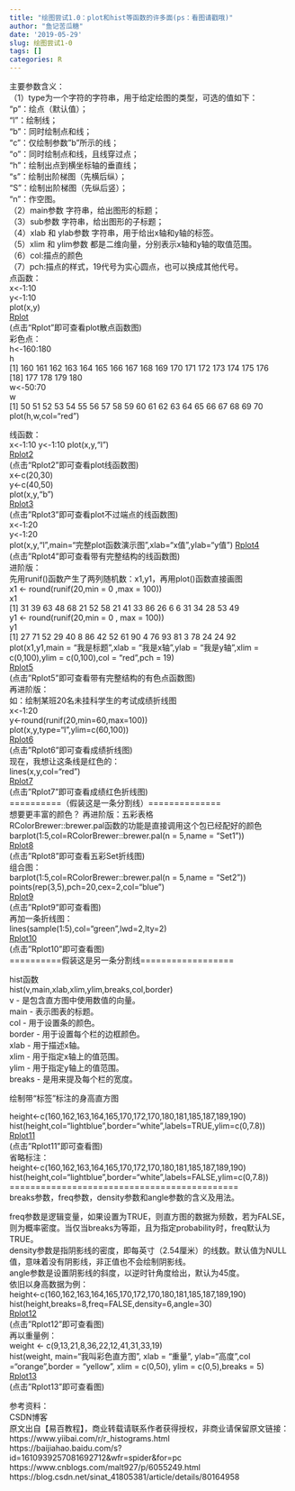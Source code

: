 ```yaml
---
title: "绘图尝试1.0：plot和hist等函数的许多面(ps：看图请戳哦)"
author: "鱼记苦瓜糖"
date: '2019-05-29'
slug: 绘图尝试1-0
tags: []
categories: R
---
```

主要参数含义：  
（1）type为一个字符的字符串，用于给定绘图的类型，可选的值如下：  
"p"：绘点（默认值）；  
"l"：绘制线；  
"b"：同时绘制点和线；  
"c"：仅绘制参数"b"所示的线；  
"o"：同时绘制点和线，且线穿过点；  
"h"：绘制出点到横坐标轴的垂直线；  
"s"：绘制出阶梯图（先横后纵）；  
"S"：绘制出阶梯图（先纵后竖）；  
"n"：作空图。  
（2）main参数 字符串，给出图形的标题；  
（3）sub参数 字符串，给出图形的子标题；  
（4）xlab 和 ylab参数 字符串，用于给出x轴和y轴的标签。  
（5）xlim 和 ylim参数 都是二维向量，分别表示x轴和y轴的取值范围。  
（6）col:描点的颜色  
（7）pch:描点的样式，19代号为实心圆点，也可以换成其他代号。  
点函数：  
x<-1:10  
y<-1:10  
plot(x,y)  
[Rplot](./content/post/Rplot.png)  
(点击“Rplot”即可查看plot散点函数图)    
彩色点：  
h<-160:180  
h  
[1] 160 161 162 163 164 165 166 167 168 169 170 171 172 173 174 175 176  
[18] 177 178 179 180  
w<-50:70  
w  
[1] 50 51 52 53 54 55 56 57 58 59 60 61 62 63 64 65 66 67 68 69 70
plot(h,w,col="red")   

线函数：   
x<-1:10
y<-1:10
plot(x,y,"l")  
[Rplot2](./content/post/Rplot2.png)    
(点击“Rplot2”即可查看plot线函数图)  
x<-c(20,30)  
y<-c(40,50)  
plot(x,y,"b")  
[Rplot3](./content/post/Rplot3.png)  
(点击"Rplot3"即可查看plot不过端点的线函数图)  
x<-1:20    
y<-1:20  
plot(x,y,"l",main="完整plot函数演示图",xlab="x值",ylab="y值")
[Rplot4](./content/post/Rplot4.png)  
(点击"Rplot4"即可查看带有完整结构的线函数图)  
进阶版：  
先用runif()函数产生了两列随机数：x1,y1，再用plot()函数直接画图  
x1 <- round(runif(20,min = 0 ,max = 100))  
x1  
 [1] 31 39 63 48 68 21 52 58 21 41 33 86 26  6  6 31 34 28 53 49  
y1 <- round(runif(20,min = 0 , max = 100))  
y1  
 [1] 27 71 52 29 40  8 86 42 52 61 90  4 76 93 81  3 78 24 24 92  
plot(x1,y1,main = "我是标题",xlab = "我是x轴",ylab = "我是y轴",xlim = c(0,100),ylim = c(0,100),col = "red",pch = 19)    
[Rplot5](./content/post/Rplot5.png)   
(点击"Rplot5"即可查看带有完整结构的有色点函数图)  
再进阶版：  
如：绘制某班20名未挂科学生的考试成绩折线图    
x<-1:20  
y<-round(runif(20,min=60,max=100))  
plot(x,y,type="l",ylim=c(60,100))  
[Rplot6](./content/post/Rplot6.png)     
(点击"Rplot6"即可查看成绩折线图)   
现在，我想让这条线是红色的：  
lines(x,y,col="red")  
[Rplot7](./content/post/Rplot7.png)      
(点击"Rplot7"即可查看成绩红色折线图)  
==========（假装这是一条分割线）==============  
想要更丰富的颜色？
再进阶版：五彩表格  
RColorBrewer::brewer.pal函数的功能是直接调用这个包已经配好的颜色  
barplot(1:5,col=RColorBrewer::brewer.pal(n = 5,name = "Set1"))  
[Rplot8](./content/post/Rplot8.png)   
(点击"Rplot8"即可查看五彩Set折线图)    
组合图：  
barplot(1:5,col=RColorBrewer::brewer.pal(n = 5,name = "Set2"))    
points(rep(3,5),pch=20,cex=2,col="blue")  
[Rplot9](./content/post/Rplot9.png)   
(点击"Rplot9"即可查看图)  
再加一条折线图：  
lines(sample(1:5),col="green",lwd=2,lty=2)    
[Rplot10](./content/post/Rplot10.png)    
(点击"Rplot10"即可查看图)   
==========假装这是另一条分割线==================  

hist函数   
hist(v,main,xlab,xlim,ylim,breaks,col,border)  
v - 是包含直方图中使用数值的向量。  
main - 表示图表的标题。  
col - 用于设置条的颜色。  
border - 用于设置每个栏的边框颜色。  
xlab - 用于描述x轴。  
xlim - 用于指定x轴上的值范围。  
ylim - 用于指定y轴上的值范围。  
breaks - 是用来提及每个栏的宽度。  


绘制带“标签”标注的身高直方图   

height<-c(160,162,163,164,165,170,172,170,180,181,185,187,189,190) 
hist(height,col="lightblue",border="white",labels=TRUE,ylim=c(0,7.8))  
[Rplot11](./content/post/Rplot11.png)    
(点击"Rplot11"即可查看图)   
省略标注：  
height<-c(160,162,163,164,165,170,172,170,180,181,185,187,189,190)
hist(height,col="lightblue",border="white",labels=FALSE,ylim=c(0,7.8))   
============================================  
breaks参数，freq参数，density参数和angle参数的含义及用法。  

freq参数是逻辑变量，如果设置为TRUE，则直方图的数据为频数，若为FALSE，则为概率密度。当仅当breaks为等距，且为指定probability时，freq默认为TRUE。  
density参数是指阴影线的密度，即每英寸（2.54厘米）的线数。默认值为NULL值，意味着没有阴影线，非正值也不会绘制阴影线。  
angle参数是设置阴影线的斜度，以逆时针角度给出，默认为45度。  
依旧以身高数据为例：  
height<-c(160,162,163,164,165,170,172,170,180,181,185,187,189,190)
hist(height,breaks=8,freq=FALSE,density=6,angle=30)  
[Rplot12](./content/post/Rplot12.png)    
(点击"Rplot12"即可查看图)   
再以重量例：  
weight <- c(9,13,21,8,36,22,12,41,31,33,19)   
hist(weight, main="我叫彩色直方图", xlab = "重量", ylab="高度",col ="orange",border = "yellow", xlim = c(0,50), ylim = c(0,5),breaks = 5)  
[Rplot13](./content/post/Rplot13.png)    
(点击"Rplot13"即可查看图)   






参考资料：   
CSDN博客  
原文出自【易百教程】，商业转载请联系作者获得授权，非商业请保留原文链接：https://www.yiibai.com/r/r_histograms.html    
https://baijiahao.baidu.com/s?id=1610939257081692712&wfr=spider&for=pc    
https://www.cnblogs.com/malt927/p/6055249.html     
https://blog.csdn.net/sinat_41805381/article/details/80164958     

